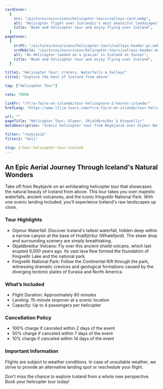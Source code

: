 ```yaml
---
cardCover:
  {
    src: "/pictures/excursions/helicopter-tours/valleys-card.webp",
    alt: "Helicopter flight over Icelandic's most beautiful landscapes",
    title: "Book and helicopter tour and enjoy flying over Iceland",
  }
pageCover:
  {
    srcPC: "/pictures/excursions/helicopter-tours/valleys-header-pc.webp",
    srcMobile: "/pictures/excursions/helicopter-tours/valleys-header-mobile.webp",
    alt: "An Helicopter landed on a glacier in Iceland at Sunset",
    title: "Book and helicopter tour and enjoy flying over Iceland",
  }

title1: "Helicopter Tour: Craters, Waterfalls & Valleys"
title2: "Explore the best of Iceland from above"

tag: ["Helicopter Tour"]

rate: 79000

linkFr: "/fr/a-faire-en-islande/tour-helicoptere-2-heures-islande/"
hrefLang: "https://www.lilja-tours.com/fr/a-faire-en-islande/tour-helicoptere-2-heures-islande/"

url: ""
pageTitle: "Helicopter Tour: Glymur, Skjaldbreiður & Þingvellir"
metaDescription: "Scenic helicopter tour from Reykjavik over Glymur Waterfall, Skjaldbreiður Volcano, and Þingvellir National Park. Book your aerial adventure today!"

filter: "reykjavik"
filter2: "heli"

slug: 2-hour-helicopter-tour-iceland
---
```


## An Epic Aerial Journey Through Iceland's Natural Wonders

Take off from Reykjavik on an exhilarating helicopter tour that showcases the natural beauty of Iceland from above. This tour takes you over majestic waterfalls, ancient volcanoes, and the iconic Þingvellir National Park. With one scenic landing included, you’ll experience Iceland's raw landscapes up close.

### Tour Highlights

- Glymur Waterfall: Discover Iceland's tallest waterfall, hidden deep within a narrow canyon at the base of Hvalfjörður (Whalefjord). The sheer drop and surrounding scenery are simply breathtaking.
- Skjaldbreiður Volcano: Fly over this ancient shield volcano, which last erupted 9,000 years ago. Its vast lava flow formed the foundation of Þingvellir Lake and the national park.
- Þingvellir National Park: Follow the Continental Rift through the park, witnessing dramatic crevices and geological formations caused by the diverging tectonic plates of Eurasia and North America.

### What’s Included

- Flight Duration: Approximately 80 minutes
- Landing: 15-minute stopover at a scenic location
- Capacity: Up to 4 passengers per helicopter

### Cancellation Policy

- 100% charge if canceled within 2 days of the event
- 50% charge if canceled within 7 days of the event
- 10% charge if canceled within 14 days of the event

### Important Information

Flights are subject to weather conditions. In case of unsuitable weather, we strive to provide an alternative landing spot or reschedule your flight.

Don’t miss the chance to explore Iceland from a whole new perspective. Book your helicopter tour today!

<script
  type="text/javascript"
  src="https://widgets.bokun.io/assets/javascripts/apps/build/BokunWidgetsLoader.js?bookingChannelUUID=97236c68-b945-4a96-8587-660bdc4c45fd"
  async
></script>

<div
  class="bokunWidget"
  data-src="https://widgets.bokun.io/online-sales/97236c68-b945-4a96-8587-660bdc4c45fd/experience-calendar/795530"
></div>
